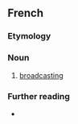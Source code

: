 ==French==

===Etymology===
{{prefix|fr|radio|diffusion}}

===Noun===
{{fr-noun|f}}

# [[broadcasting]]

===Further reading===
* {{R:TLFi}}